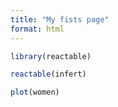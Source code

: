 ```yaml
---
title: "My fists page"
format: html
---
```

```r
library(reactable)
```

```r
reactable(infert)
```
```r
plot(women)
```

